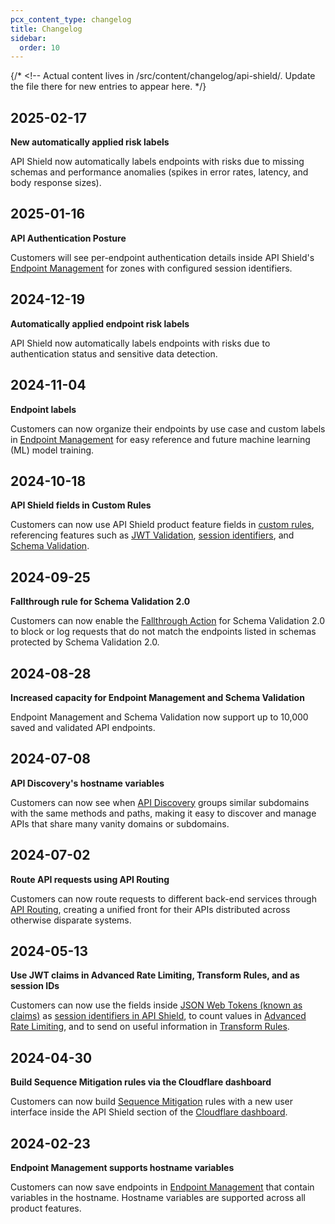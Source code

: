 ```yaml
---
pcx_content_type: changelog
title: Changelog
sidebar:
  order: 10
---
```



{/* <!-- Actual content lives in /src/content/changelog/api-shield/. Update the file there for new entries to appear here. */}

<ProductChangelog product="api-shield" />

## 2025-02-17

**New automatically applied risk labels**

API Shield now automatically labels endpoints with risks due to missing schemas and performance anomalies (spikes in error rates, latency, and body response sizes).

## 2025-01-16

**API Authentication Posture**

Customers will see per-endpoint authentication details inside API Shield's [Endpoint Management](/api-shield/management-and-monitoring/) for zones with configured session identifiers.

## 2024-12-19

**Automatically applied endpoint risk labels**

API Shield now automatically labels endpoints with risks due to authentication status and sensitive data detection.

## 2024-11-04

**Endpoint labels**

Customers can now organize their endpoints by use case and custom labels in [Endpoint Management](/api-shield/management-and-monitoring/endpoint-labels/) for easy reference and future machine learning (ML) model training.

## 2024-10-18

**API Shield fields in Custom Rules**

Customers can now use API Shield product feature fields in [custom rules](/waf/custom-rules/), referencing features such as [JWT Validation](/api-shield/security/jwt-validation/), [session identifiers](/api-shield/get-started/#session-identifiers), and [Schema Validation](/api-shield/security/schema-validation/).

## 2024-09-25

**Fallthrough rule for Schema Validation 2.0**

Customers can now enable the [Fallthrough Action](/api-shield/security/schema-validation/#add-validation-by-adding-a-fallthrough-rule) for Schema Validation 2.0 to block or log requests that do not match the endpoints listed in schemas protected by Schema Validation 2.0.

## 2024-08-28

**Increased capacity for Endpoint Management and Schema Validation**

Endpoint Management and Schema Validation now support up to 10,000 saved and validated API endpoints.

## 2024-07-08

**API Discovery's hostname variables**

Customers can now see when [API Discovery](/api-shield/security/api-discovery/) groups similar subdomains with the same methods and paths, making it easy to discover and manage APIs that share many vanity domains or subdomains.

## 2024-07-02

**Route API requests using API Routing**

Customers can now route requests to different back-end services through [API Routing](/api-shield/management-and-monitoring/api-routing/), creating a unified front for their APIs distributed across otherwise disparate systems.

## 2024-05-13

**Use JWT claims in Advanced Rate Limiting, Transform Rules, and as session IDs**

Customers can now use the fields inside [JSON Web Tokens (known as claims)](/api-shield/security/jwt-validation/transform-rules/#enhance-transform-rules-with-jwt-claims) as [session identifiers in API Shield](/api-shield/get-started/#session-identifiers), to count values in [Advanced Rate Limiting](/waf/rate-limiting-rules/), and to send on useful information in [Transform Rules](/rules/transform/#transform-rules).

## 2024-04-30

**Build Sequence Mitigation rules via the Cloudflare dashboard**

Customers can now build [Sequence Mitigation](/api-shield/security/sequence-mitigation/) rules with a new user interface inside the API Shield section of the [Cloudflare dashboard](https://dash.cloudflare.com/).

## 2024-02-23

**Endpoint Management supports hostname variables**

Customers can now save endpoints in [Endpoint Management](/api-shield/management-and-monitoring/) that contain variables in the hostname. Hostname variables are supported across all product features.